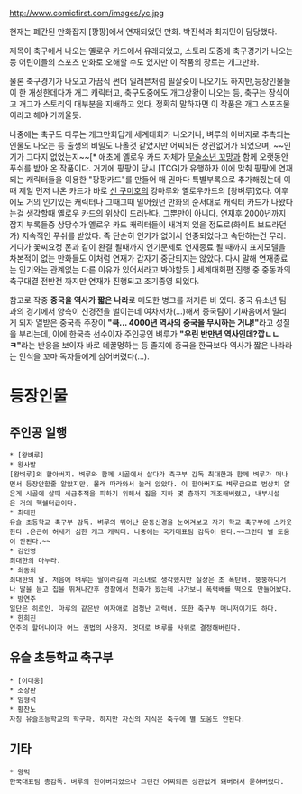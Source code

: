 http://www.comicfirst.com/images/yc.jpg

현재는 폐간된 만화잡지 [팡팡]에서 연재되었던 만화. 박진석과 최지민이 담당했다.

제목이 축구에서 나오는 옐로우 카드에서 유래되었고, 스토리 도중에 축구경기가 나오는 등 어린이들의 스포츠 만화로 오해할 수도 있지만 이 작품의 장르는 개그만화.

물론 축구경기가 나오고 가끔식 썬더 일레븐처럼 필살슛이 나오기도 하지만,등장인물들이 한 개성한데다가 개그 캐릭터고, 축구도중에도 개그상황이 나오는 등, 축구는 장식이고 개그가 스토리의 대부분을 지배하고 있다. 정확히 말하자면 이 작품은 개그 스포츠물이라고 해야 가까울듯.

나중에는 축구도 다루는 개그만화답게 세계대회가 나오거나, 벼루의 아버지로 추측되는 인물도 나오는 등 출생의 비밀도 나올것 같았지만 어찌되든 상관없어가 되었으며, ~~인기가 그다지 없었는지~~[* 애초에 옐로우 카드 자체가 [[무술소년 꼬망]]과 함께 오랫동안 푸쉬를 받아 온 작품이다. 거기에 팡팡이 당시 [TCG]가 유행하자 이에 맞춰 팡팡에 연재되는 캐릭터들을 이용한 "팡팡카드"를 만들어 매 권마다 특별부록으로 추가해줬는데 이 때 제일 먼저 나온 카드가 바로 [[신 구미호]]의 강마루와 옐로우카드의 [왕벼루]였다. 이후에도 거의 인기있는 캐릭터나 그때그때 밀어줬던 만화의 순서대로 캐릭터 카드가 나왔다는걸 생각할때 옐로우 카드의 위상이 드러난다. 그뿐만이 아니다. 연재후 2000년까지 잡지 부록들중 상당수가 옐로우 카드 캐릭터들이 새겨져 있을 정도로(화이트 보드라던가) 지속적인 푸쉬를 받았다. 즉 단순히 인기가 없어서 연중되었다고 속단하는건 무리. 게다가 꽃씨요정 폰과 같이 완결 될때까지 인기문제로 연재종료 될 때까지 표지모델을 차본적이 없는 만화들도 이처럼 연재가 갑자기 중단되지는 않았다. 다시 말해 연재종료는 인기와는 관계없는 다른 이유가 있어서라고 봐야할듯.] 세계대회편 진행 중 중동과의 축구대결 전반전 까지만 연재가 진행되고 조기종영 되었다.

참고로 작중 '''중국을 역사가 짧은 나라'''로 매도한 병크를 저지른 바 있다. 중국 유소년 팀과의 경기에서 양측이 신경전을 벌이는데 여차저차(...)해서 중국팀이 기싸움에서 밀리게 되자 열받은 중국측 주장이 '''"큭... 4000년 역사의 중국을 무시하는 거냐!"'''라고 성질을 부리는데, 이에 한국측 선수이자 주인공인 벼루가 '''"우린 반만년 역사인데?깝ㄴㄴㅋ"'''라는 반응을 보이자 바로 데꿀멍하는 등 졸지에 중국을 한국보다 역사가 짧은 나라라는 인식을 꼬마 독자들에게 심어버렸다(...).  

= 등장인물 =
== 주인공 일행 ==
 * [왕벼루]
 * 왕사발
 [왕벼루]의 할아버지. 벼루와 함께 시골에서 살다가 축구부 감독 최대한과 함께 벼루가 떠나면서 등장안할줄 알았지만, 몰래 따라와서 눌러 앉았다. 이 할아버지도 벼루급으로 범상치 않은게 시골에 살때 세금추적을 피하기 위해서 집을 지하 몇 층까지 개조해버렸고, 내부시설은 거의 핵쉘터급이다.
 * 최대한
 유슬 초등학교 축구부 감독. 벼루의 뛰어난 운동신경을 눈여겨보고 자기 학교 축구부에 스카웃한다 .은근히 허세가 심한 개그 캐릭터. 나중에는 국가대표팀 감독이 된다.~~그런데 별 도움이 안된다.~~
 * 김인영
 최대한의 마누라.
 * 최동희
 최대한의 딸. 처음에 벼루는 딸이라길래 미소녀로 생각했지만 실상은 초 폭탄녀. 뚱뚱하다거나 말을 듣고 집을 뛰쳐나간후 경찰에서 전화가 왔는데 나가보니 폭력배를 떡으로 만들어놨다.
 * 방연주
 일단은 히로인. 마루의 같은반 여자애로 엄청난 괴력녀. 또한 축구부 매니저이기도 하다.
 * 한희진
 연주의 할머니이자 어느 권법의 사용자. 멋대로 벼루를 사위로 결정해버린다.
== 유슬 초등학교 축구부 ==
 * [이대웅]
 * 소장판
 * 임형석
 * 황찬노
 자칭 유슬초등학교의 학구파. 하지만 자신의 지식은 축구에 별 도움도 안된다.
== 기타 ==
 * 왕먹
 한국대표팀 총감독. 벼루의 친아버지였으나 그런건 어찌되든 상관없게 돼버려서 묻혀버렸다.
